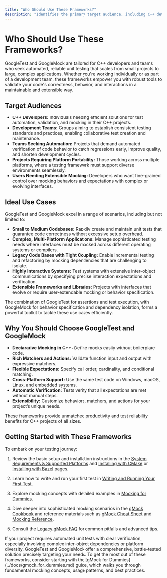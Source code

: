 ```yaml
---
title: "Who Should Use These Frameworks?"
description: "Identifies the primary target audience, including C++ developers, teams seeking automated and robust unit testing, and projects that demand platform portability and extensibility. Outlines ideal use cases, highlighting where GoogleTest and GoogleMock excel—from small codebases to complex, multi-platform applications."
---
```


# Who Should Use These Frameworks?

GoogleTest and GoogleMock are tailored for C++ developers and teams who seek automated, reliable unit testing that scales from small projects to large, complex applications. Whether you're working individually or as part of a development team, these frameworks empower you with robust tools to validate your code's correctness, behavior, and interactions in a maintainable and extensible way.

## Target Audiences

- **C++ Developers:** Individuals needing efficient solutions for test automation, validation, and mocking in their C++ projects.
- **Development Teams:** Groups aiming to establish consistent testing standards and practices, enabling collaborative test creation and maintenance.
- **Teams Seeking Automation:** Projects that demand automated verification of code behavior to catch regressions early, improve quality, and shorten development cycles.
- **Projects Requiring Platform Portability:** Those working across multiple platforms, where a testing framework must support diverse environments seamlessly.
- **Users Needing Extensible Mocking:** Developers who want fine-grained control over mocking behaviors and expectations with complex or evolving interfaces.

## Ideal Use Cases

GoogleTest and GoogleMock excel in a range of scenarios, including but not limited to:

- **Small to Medium Codebases:** Rapidly create and maintain unit tests that guarantee code correctness without excessive setup overhead.
- **Complex, Multi-Platform Applications:** Manage sophisticated testing needs where interfaces must be mocked across different operating systems or compilers.
- **Legacy Code Bases with Tight Coupling:** Enable incremental testing and refactoring by mocking dependencies that are challenging to isolate.
- **Highly Interactive Systems:** Test systems with extensive inter-object communications by specifying precise interaction expectations and verification.
- **Extensible Frameworks and Libraries:** Projects with interfaces that evolve or require user-extendable mocking or behavior specification.

The combination of GoogleTest for assertions and test execution, with GoogleMock for behavior specification and dependency isolation, forms a powerful toolkit to tackle these use cases efficiently.

## Why You Should Choose GoogleTest and GoogleMock

- **Declarative Mocking in C++:** Define mocks easily without boilerplate code.
- **Rich Matchers and Actions:** Validate function input and output with expressive matchers.
- **Flexible Expectations:** Specify call order, cardinality, and conditional matching.
- **Cross-Platform Support:** Use the same test code on Windows, macOS, Linux, and embedded systems.
- **Automatic Verification:** Tests verify that all expectations are met without manual steps.
- **Extensibility:** Customize behaviors, matchers, and actions for your project’s unique needs.

These frameworks provide unmatched productivity and test reliability benefits for C++ projects of all sizes.

## Getting Started with These Frameworks

To embark on your testing journey:

1. Review the basic setup and installation instructions in the [System Requirements & Supported Platforms](../getting-started/set-up-prerequisites-installation/system-requirements) and [Installing with CMake](../getting-started/set-up-prerequisites-installation/installation-cmake) or [Installing with Bazel](../getting-started/set-up-prerequisites-installation/installation-bazel) pages.

2. Learn how to write and run your first test in [Writing and Running Your First Test](../getting-started/configuration-first-run-validation/first-test).

3. Explore mocking concepts with detailed examples in [Mocking for Dummies](../googletest-guides/core-workflows/mocking-basics).

4. Dive deeper into sophisticated mocking scenarios in the [gMock Cookbook](../docs/gmock_cook_book.md) and reference materials such as [gMock Cheat Sheet](../docs/gmock_cheat_sheet.md) and [Mocking Reference](../docs/reference/mocking.md).

5. Consult the [Legacy gMock FAQ](../docs/gmock_faq.md) for common pitfalls and advanced tips.


<Tip>
If your project requires automated unit tests with clear verification, especially involving complex inter-object dependencies or platform diversity, GoogleTest and GoogleMock offer a comprehensive, battle-tested solution precisely targeting your needs.
</Tip>

<Info>
To get the most out of these frameworks, consider starting with the [gMock for Dummies](../docs/gmock_for_dummies.md) guide, which walks you through fundamental mocking concepts, usage patterns, and best practices.
</Info>
